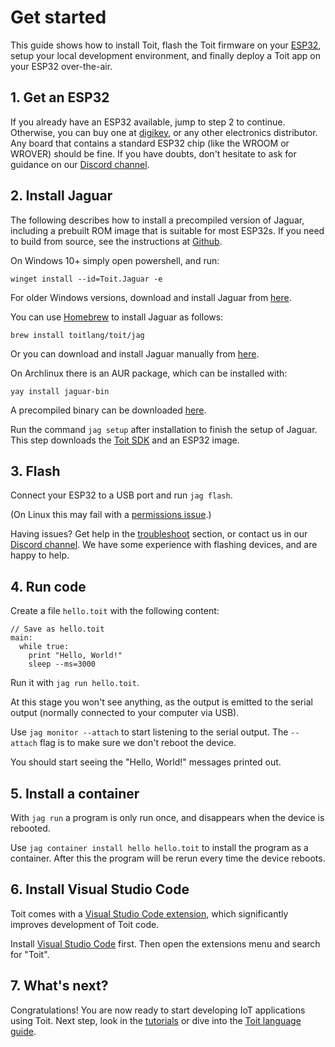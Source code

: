 
# Get started

This guide shows how to install Toit, flash the Toit firmware on your [ESP32](https://www.espressif.com/en/products/socs/esp32),
setup your local development environment, and finally deploy a Toit app on your ESP32 over-the-air.

## 1. Get an ESP32

If you already have an ESP32 available, jump to step 2 to continue. Otherwise, you can buy one at [digikey](https://www.digikey.com), or
any other electronics distributor. Any board that contains a standard ESP32 chip (like the WROOM or WROVER) should be fine.
If you have doubts, don't hesitate to ask for guidance on our [Discord channel](https://chat.toit.io/).

## 2. Install Jaguar

The following describes how to install a precompiled version of Jaguar,
including a prebuilt ROM image that is suitable for most ESP32s.  If you need to
build from source, see the instructions at [Github](https://github.com/toitlang/jaguar/).


<Tabs>
<Tab label="Windows">

On Windows 10+ simply open powershell, and run:
```shell
winget install --id=Toit.Jaguar -e
```

For older Windows versions, download and install Jaguar from
[here](https://github.com/toitlang/jaguar/releases/latest/download/jag_installer.exe).

</Tab>
<Tab label="macOS">

You can use [Homebrew](https://brew.sh/) to install Jaguar as follows:
```shell
brew install toitlang/toit/jag
```

Or you can download and install Jaguar manually from
[here](https://github.com/toitlang/jaguar/releases/latest/download/jag.dmg).

</Tab>

<Tab label="Linux">

On Archlinux there is an AUR package, which can be installed with:

```shell
yay install jaguar-bin
```

A precompiled binary can be downloaded [here](https://github.com/toitlang/jaguar/releases/latest/download/jag_linux.tgz).

</Tab>
</Tabs>

Run the command `jag setup` after installation to finish the setup of Jaguar. This step downloads
the [Toit SDK](https://github.com/toitlang/toit) and an ESP32 image.

## 3. Flash

Connect your ESP32 to a USB port and run `jag flash`.

(On Linux this may fail with a [permissions issue](https://docs.espressif.com/projects/esp-idf/en/latest/esp32/get-started/establish-serial-connection.html#adding-user-to-dialout-on-linux).)

Having issues? Get help in the [troubleshoot](../../support/troubleshoot) section, or contact us in
our [Discord channel](https://chat.toit.io/). We have some experience with flashing devices,
and are happy to help.

## 4. Run code

Create a file `hello.toit` with the following content:

```
// Save as hello.toit
main:
  while true:
    print "Hello, World!"
    sleep --ms=3000
```

Run it with `jag run hello.toit`.

At this stage you won't see anything, as the output is emitted to the serial output
(normally connected to your computer via USB).

Use `jag monitor --attach` to start listening to the serial output. The `--attach` flag
is to make sure we don't reboot the device.

You should start seeing the "Hello, World!" messages printed out.

## 5. Install a container

With `jag run` a program is only run once, and disappears when the device is rebooted.

Use `jag container install hello hello.toit` to install the program as a container. After this the
program will be rerun every time the device reboots.

## 6. Install Visual Studio Code

Toit comes with a [Visual Studio Code extension](https://marketplace.visualstudio.com/items?itemName=toit.toit),
which significantly improves development of Toit code.

Install [Visual Studio Code](https://code.visualstudio.com/) first. Then open the extensions menu and search for
"Toit".

## 7. What's next?

Congratulations! You are now ready to start developing IoT applications using Toit. Next step, look in the [tutorials](../../tutorials) or dive into the [Toit language guide](../../language).
